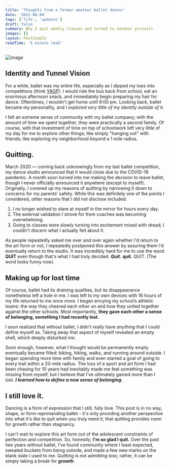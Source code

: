 ```yaml
---
title: 'Thoughts from a former amateur ballet dancer'
date: '2022-08-04'
tags: ['life', 'updates']
draft: false
summary: Why I quit weekly classes and turned to outdoor pursuits
images: []
layout: PostSimple
readTime: '5 minute read'
---
```


![image](https://user-images.githubusercontent.com/69332964/182884717-64b94724-b106-40aa-9103-52b615fc427d.png)

## Identity and Tunnel Vision

For a while, ballet was my entire life, especially as I dipped my toes into competitions (think [YAGP](https://yagp.org/)). I would ride the bus back from school, eat an enormous afternoon snack, and immediately begin preparing my hair for dance. Oftentimes, I wouldn't get home until 9:00 pm. Looking back, ballet became my personality, and _I explored very little of my identity outside of it._

I felt an extreme sense of community with my ballet company; with the amount of time we spent together, they were practically a second family. Of course, with that investment of time on top of schoolwork left very little of my day for me to explore other things; like simply "hanging out" with friends; like exploring my neighborhood beyond a 1 mile radius.

## Quitting.

March 2020 — coming back unknowingly from my last ballet competition, my dance studio announced that it would close due to the COVID-19 pandemic. A month soon turned into me making the decision to leave ballet, though I never officially announced it anywhere (except to myself). Originally, I covered up my reasons of quitting by narrowing it down to concerns for my parents’ safety. While this was definitely one of the points I considered, other reasons that I did not disclose included:

1. I no longer wished to stare at myself in the mirror for hours every day.
2. The external validation I strove for from coaches was becoming overwhelming.
3. Going to classes were slowly turning into excitement mixed with dread; I couldn't discern what I actually felt about it.

As people repeatedly asked me over and over again whether I'd return to the art form or not, I repeatedly postponed this answer by assuring them I'd eventually return to the studio. It was incredibly hard for me to use the word **QUIT** even though that's what I had truly decided. **_Quit._** **quit**. QUIT. (The word looks funny now).

## Making up for lost time

Of course, ballet had its draining qualities, but its disappearance nonetheless left a hole in me. I was left to my own devices with 16 hours of my life returned to me once more. I began envying my school’s athletic teams: the way they cheered each other on and how they united together against the other schools. Most importantly, **they gave each other a sense of belonging, something I had recently lost.**

I soon realized that without ballet, I didn't really have _anything_ that I could define myself as. Taking away that aspect of myself revealed an empty shell, which deeply disturbed me.

Soon enough, however, what I thought would be permanently empty eventually became filled: biking, hiking, walks, and running around outside. I began spending more time with family and even started a goal of going to every trail within a 20-mile radius. The loss of a sport and art form I had been chasing for 10 years had inevitably made me feel something was missing from myself, but I believe that I’ve ultimately gained more than I lost. **_I learned how to define a new sense of belonging._**

## I still love it.

Dancing is a form of expression that I still, fully love. This post is in no way, shape, or form reprimanding ballet - it's only providing another perspective into what it's like to quit when you truly need it; that quitting provides room for growth rather than stagnancy.

I can't wait to explore this art form out of the adolescent constraints of perfection and competition. So, honestly, **I'm so glad I quit.** Over the past two years without ballet, I've found community where I least expected, sweated buckets from being outside, and made a few new marks on the blank slate I used to me. Quitting is not admitting loss; rather, it can be simply taking a break for **_growth_**.
